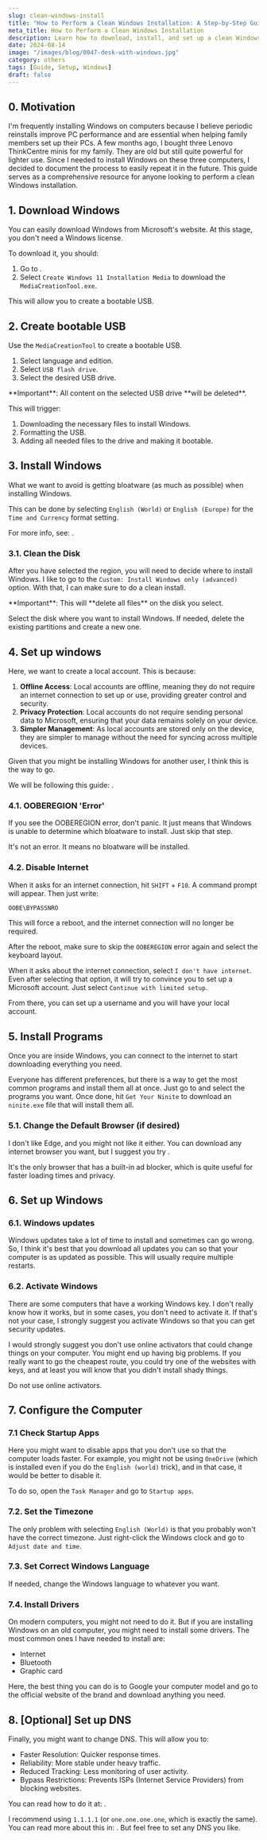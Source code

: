 ```yaml
---
slug: clean-windows-install
title: "How to Perform a Clean Windows Installation: A Step-by-Step Guide"
meta_title: How to Perform a Clean Windows Installation
description: Learn how to download, install, and set up a clean Windows installation without bloatware. This comprehensive guide covers creating a bootable USB, setting up a local account, and configuring essential settings for optimal performance.
date: 2024-08-14
image: "/images/blog/0047-desk-with-windows.jpg"
category: others
tags: [Guide, Setup, Windows]
draft: false
---
```


## 0. Motivation

I'm frequently installing Windows on computers because I believe periodic reinstalls improve PC performance and are essential when helping family members set up their PCs.
A few months ago, I bought three Lenovo ThinkCentre minis for my family.
They are old but still quite powerful for lighter use.
Since I needed to install Windows on these three computers, I decided to document the process to easily repeat it in the future.
This guide serves as a comprehensive resource for anyone looking to perform a clean Windows installation.

## 1. Download Windows

You can easily download Windows from Microsoft's website.
At this stage, you don't need a Windows license.

To download it, you should:

1. Go to <FancyLink linkText="Download Windows 11" url="https://www.microsoft.com/software-download/windows11"/>.
2. Select `Create Windows 11 Installation Media` to download the `MediaCreationTool.exe`.

This will allow you to create a bootable USB.

## 2. Create bootable USB

Use the `MediaCreationTool` to create a bootable USB.

1. Select language and edition.
2. Select `USB flash drive`.
3. Select the desired USB drive.

<Notice type="warning">
  **Important**: All content on the selected USB drive **will be deleted**.
</Notice>

This will trigger:

1. Downloading the necessary files to install Windows.
2. Formatting the USB.
3. Adding all needed files to the drive and making it bootable.

## 3. Install Windows

What we want to avoid is getting bloatware (as much as possible) when installing Windows.

This can be done by selecting `English (World)` or `English (Europe)` for the `Time and Currency` format setting.

For more info, see: <FancyLink linkText="How to install Windows 11 without bloatware apps" url="https://pureinfotech.com/install-windows-11-without-bloatware-apps/" company="default" dark="true"/>.

### 3.1. Clean the Disk

After you have selected the region, you will need to decide where to install Windows.
I like to go to the `Custom: Install Windows only (advanced)` option. With that, I can make sure to do a clean install.

<Notice type="warning">
  **Important**: This will **delete all files** on the disk you select.
</Notice>

Select the disk where you want to install Windows. If needed, delete the existing partitions and create a new one.

## 4. Set up windows
 
Here, we want to create a local account. This is because:

1. **Offline Access**: Local accounts are offline, meaning they do not require an internet connection to set up or use, providing greater control and security.
2. **Privacy Protection**: Local accounts do not require sending personal data to Microsoft, ensuring that your data remains solely on your device.
3. **Simpler Management**: As local accounts are stored only on the device, they are simpler to manage without the need for syncing across multiple devices.

Given that you might be installing Windows for another user, I think this is the way to go.

We will be following this guide: <FancyLink linkText="How to Install Windows 11 Without a Microsoft Account" url="https://www.tomshardware.com/how-to/install-windows-11-without-microsoft-account" company="default" dark="true"/>.

### 4.1. OOBEREGION 'Error'

If you see the OOBEREGION error, don't panic.
It just means that Windows is unable to determine which bloatware to install. Just skip that step.

<Notice type="success">
  It's not an error. It means no bloatware will be installed.
</Notice>

### 4.2. Disable Internet

When it asks for an internet connection, hit `SHIFT` + `F10`. A command prompt will appear. Then just write:

```sh
OOBE\BYPASSNRO
```

This will force a reboot, and the internet connection will no longer be required.

After the reboot, make sure to skip the `OOBEREGION` error again and select the keyboard layout.

When it asks about the internet connection, select `I don't have internet`. Even after selecting that option, it will try to convince you to set up a Microsoft account. Just select `Continue with limited setup`.

From there, you can set up a username and you will have your local account.

## 5. Install Programs

Once you are inside Windows, you can connect to the internet to start downloading everything you need.

Everyone has different preferences, but there is a way to get the most common programs and install them all at once. Just go to <FancyLink linkText="ninite.com" url="https://ninite.com/"/> and select the programs you want.
Once done, hit `Get Your Ninite` to download an `ninite.exe` file that will install them all.

### 5.1. Change the Default Browser (if desired)

I don't like Edge, and you might not like it either.
You can download any internet browser you want, but I suggest you try <FancyLink linkText="Brave" url="https://brave.com/"/>.

It's the only browser that has a built-in ad blocker, which is quite useful for faster loading times and privacy.

## 6. Set up Windows

### 6.1. Windows updates

Windows updates take a lot of time to install and sometimes can go wrong.
So, I think it's best that you download all updates you can so that your computer is as updated as possible.
This will usually require multiple restarts.

### 6.2. Activate Windows

There are some computers that have a working Windows key.
I don't really know how it works, but in some cases, you don't need to activate it.
If that's not your case, I strongly suggest you activate Windows so that you can get security updates.

I would strongly suggest you don't use online activators that could change things on your computer.
You might end up having big problems.
If you really want to go the cheapest route, you could try one of the websites with keys, and at least you will know that you didn't install shady things.

<Notice type="warning">
  Do not use online activators.
</Notice>

## 7. Configure the Computer

### 7.1 Check Startup Apps

Here you might want to disable apps that you don't use so that the computer loads faster.
For example, you might not be using `OneDrive` (which is installed even if you do the `English (world)` trick), and in that case, it would be better to disable it.

To do so, open the `Task Manager` and go to `Startup apps`.

### 7.2. Set the Timezone

The only problem with selecting `English (World)` is that you probably won't have the correct timezone.
Just right-click the Windows clock and go to `Adjust date and time`.

### 7.3. Set Correct Windows Language

If needed, change the Windows language to whatever you want.

### 7.4. Install Drivers

On modern computers, you might not need to do it.
But if you are installing Windows on an old computer, you might need to install some drivers.
The most common ones I have needed to install are:

* Internet
* Bluetooth
* Graphic card

Here, the best thing you can do is to Google your computer model and go to the official website of the brand and download anything you need.

## 8. [Optional] Set up DNS

Finally, you might want to change DNS. This will allow you to:

* Faster Resolution: Quicker response times.
* Reliability: More stable under heavy traffic.
* Reduced Tracking: Less monitoring of user activity.
* Bypass Restrictions: Prevents ISPs (Internet Service Providers) from blocking websites.

You can read how to do it at: <FancyLink linkText="Change your DNS | Windows" url="https://developers.google.com/speed/public-dns/docs/using#windows"/>.

I recommend using `1.1.1.1` (or `one.one.one.one`, which is exactly the same).
You can read more about this in: <FancyLink linkText="What is 1.1.1.1?" url="https://www.cloudflare.com/learning/dns/what-is-1.1.1.1/"/>.
But feel free to set any DNS you like.
